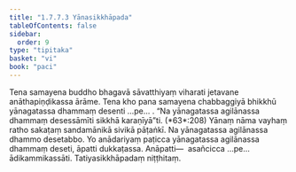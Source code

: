 ```yaml
---
title: "1.7.7.3 Yānasikkhāpada"
tableOfContents: false
sidebar:
  order: 9
type: "tipitaka"
basket: "vi"
book: "paci"
---
```



<DynamicBreadcrumb />

<Division number="640" book="paci">

<Paragraph number="2012" book="paci">
Tena samayena buddho bhagavā sāvatthiyaṃ viharati jetavane anāthapiṇḍikassa ārāme. Tena kho pana samayena chabbaggiyā bhikkhū yānagatassa dhammaṃ desenti …pe… .
</Paragraph>

<Paragraph number="2013" book="paci">
<Emphasis>“Na yānagatassa agilānassa dhammaṃ desessāmīti sikkhā karaṇīyā”</Emphasis>ti. (*63*:<Emphasis>208</Emphasis>)
</Paragraph>

<Paragraph number="2014" book="paci">
<Emphasis>Yānaṃ</Emphasis> nāma vayhaṃ ratho sakaṭaṃ sandamānikā sivikā pāṭaṅkī.
</Paragraph>

<Paragraph number="2015" book="paci">
Na yānagatassa agilānassa dhammo desetabbo. Yo anādariyaṃ paṭicca yānagatassa agilānassa dhammaṃ deseti, āpatti dukkaṭassa.
</Paragraph>

<Paragraph number="2016" book="paci">
Anāpatti—  asañcicca …pe…  ādikammikassāti.

</Paragraph>
</Division>

<Paragraph number="2017" type="center" book="paci">
Tatiyasikkhāpadaṃ niṭṭhitaṃ.
</Paragraph>